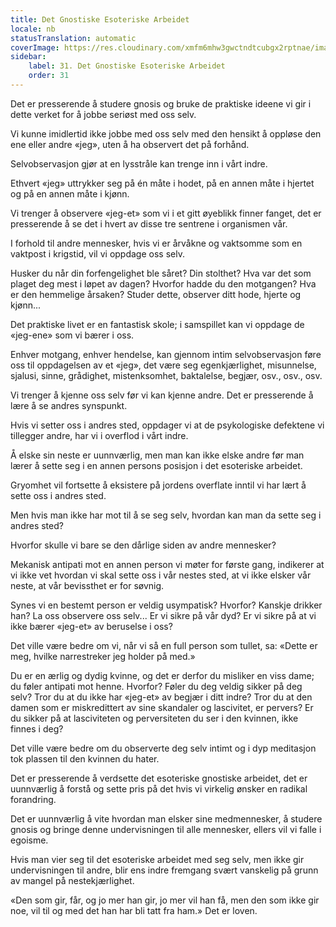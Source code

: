 ```yaml
---
title: Det Gnostiske Esoteriske Arbeidet
locale: nb
statusTranslation: automatic
coverImage: https://res.cloudinary.com/xmfm6mhw3gwctndtcubgx2rptnae/image/upload/v1740468922/small_cover_tratado_de_psicologia_revolucionaria_a4c0dca4e0.webp
sidebar:
    label: 31. Det Gnostiske Esoteriske Arbeidet
    order: 31
---
```

Det er presserende å studere gnosis og bruke de praktiske ideene vi gir i dette verket for å jobbe seriøst med oss selv.

Vi kunne imidlertid ikke jobbe med oss selv med den hensikt å oppløse den ene eller andre «jeg», uten å ha observert det på forhånd.

Selvobservasjon gjør at en lysstråle kan trenge inn i vårt indre.

Ethvert «jeg» uttrykker seg på én måte i hodet, på en annen måte i hjertet og på en annen måte i kjønn.

Vi trenger å observere «jeg-et» som vi i et gitt øyeblikk finner fanget, det er presserende å se det i hvert av disse tre sentrene i organismen vår.

I forhold til andre mennesker, hvis vi er årvåkne og vaktsomme som en vaktpost i krigstid, vil vi oppdage oss selv.

Husker du når din forfengelighet ble såret? Din stolthet? Hva var det som plaget deg mest i løpet av dagen? Hvorfor hadde du den motgangen? Hva er den hemmelige årsaken? Studer dette, observer ditt hode, hjerte og kjønn...

Det praktiske livet er en fantastisk skole; i samspillet kan vi oppdage de «jeg-ene» som vi bærer i oss.

Enhver motgang, enhver hendelse, kan gjennom intim selvobservasjon føre oss til oppdagelsen av et «jeg», det være seg egenkjærlighet, misunnelse, sjalusi, sinne, grådighet, mistenksomhet, baktalelse, begjær, osv., osv., osv.

Vi trenger å kjenne oss selv før vi kan kjenne andre. Det er presserende å lære å se andres synspunkt.

Hvis vi setter oss i andres sted, oppdager vi at de psykologiske defektene vi tillegger andre, har vi i overflod i vårt indre.

Å elske sin neste er uunnværlig, men man kan ikke elske andre før man lærer å sette seg i en annen persons posisjon i det esoteriske arbeidet.

Gryomhet vil fortsette å eksistere på jordens overflate inntil vi har lært å sette oss i andres sted.

Men hvis man ikke har mot til å se seg selv, hvordan kan man da sette seg i andres sted?

Hvorfor skulle vi bare se den dårlige siden av andre mennesker?

Mekanisk antipati mot en annen person vi møter for første gang, indikerer at vi ikke vet hvordan vi skal sette oss i vår nestes sted, at vi ikke elsker vår neste, at vår bevissthet er for søvnig.

Synes vi en bestemt person er veldig usympatisk? Hvorfor? Kanskje drikker han? La oss observere oss selv... Er vi sikre på vår dyd? Er vi sikre på at vi ikke bærer «jeg-et» av beruselse i oss?

Det ville være bedre om vi, når vi så en full person som tullet, sa: «Dette er meg, hvilke narrestreker jeg holder på med.»

Du er en ærlig og dydig kvinne, og det er derfor du misliker en viss dame; du føler antipati mot henne. Hvorfor? Føler du deg veldig sikker på deg selv? Tror du at du ikke har «jeg-et» av begjær i ditt indre? Tror du at den damen som er miskredittert av sine skandaler og lascivitet, er pervers? Er du sikker på at lasciviteten og perversiteten du ser i den kvinnen, ikke finnes i deg?

Det ville være bedre om du observerte deg selv intimt og i dyp meditasjon tok plassen til den kvinnen du hater.

Det er presserende å verdsette det esoteriske gnostiske arbeidet, det er uunnværlig å forstå og sette pris på det hvis vi virkelig ønsker en radikal forandring.

Det er uunnværlig å vite hvordan man elsker sine medmennesker, å studere gnosis og bringe denne undervisningen til alle mennesker, ellers vil vi falle i egoisme.

Hvis man vier seg til det esoteriske arbeidet med seg selv, men ikke gir undervisningen til andre, blir ens indre fremgang svært vanskelig på grunn av mangel på nestekjærlighet.

«Den som gir, får, og jo mer han gir, jo mer vil han få, men den som ikke gir noe, vil til og med det han har bli tatt fra ham.» Det er loven.

